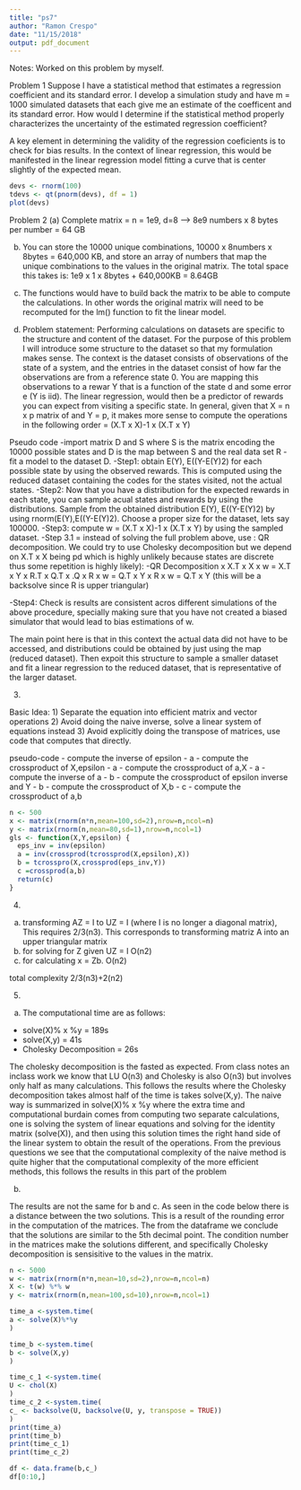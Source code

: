 ```yaml
---
title: "ps7"
author: "Ramon Crespo"
date: "11/15/2018"
output: pdf_document
---
```

Notes:
Worked on this problem by myself. 

Problem 1
Suppose I have a statistical method that estimates a regression coefficient and its standard error. I develop a simulation study and have m = 1000 simulated datasets that each give me an estimate of the coefficent and its standard error. How would I determine if the statistical method properly characterizes the uncertainty of the estimated regression coefficient?

A key element in determining the validity of the regression coeficients is to check for bias results. In the context of linear regression, this would be manifested in the linear regression model fitting a curve that is center slightly of the expected mean. 

```r
devs <- rnorm(100)
tdevs <- qt(pnorm(devs), df = 1) 
plot(devs)
```


Problem 2
(a)
Complete matrix = n = 1e9, d=8 --> 8e9 numbers  x  8 bytes per number = 64 GB

(b) 
You can store the 10000 unique combinations, 10000 x 8numbers x 8bytes = 640,000 KB, and store an array of numbers that map the unique combinations to the values in the original matrix. The total space this takes is:
1e9 x 1 x 8bytes + 640,000KB = 8.64GB

(c) 
The functions would have to build back the matrix to be able to compute the calculations. In other words the original matrix will need to be recomputed for the lm() function to fit the linear model.


(d) 
Problem statement:
Performing calculations on datasets are specific to the structure and content of the dataset. For the purpose of this problem I will introduce some structure to the dataset so that my formulation makes sense. The context is the dataset consists of observations of the state of a system, and the entries in the dataset consist of how far the observations are from a reference state 0. You are mapping this observations to a rewar Y that is a function of the state d and some error e (Y is iid). The linear regression, would then be a predictor of rewards you can expect from visiting a specific state. 
In general, given that X = n x p matrix of and Y = p, it makes more sense to compute the operations in the following order = (X.T x X)-1 x (X.T x Y)

Pseudo code
-import matrix D and S where S is the matrix encoding the 10000 possible states and D is the map between S and the real data set R
-fit a model to the dataset D. 
  -Step1: obtain E(Y), E((Y-E(Y)2) for each possible state by using the observed rewards. This is computed using the reduced dataset containing the codes for the states visited, not the actual states.
  -Step2: Now that you have a distribution for the expected rewards in each state, you can sample acual states and rewards by using the distributions. Sample from the obtained distribution E(Y), E((Y-E(Y)2) by using rnorm(E(Y),E((Y-E(Y)2). Choose a proper size for the dataset, lets say 100000. 
  -Step3: compute w = (X.T x X)-1 x (X.T x Y) by using the sampled dataset. 
          -Step 3.1 = instead of solving the full problem above, use : QR decomposition. We could try to use Cholesky decomposition but we depend on X.T x X being pd which is highly unlikely because states are discrete thus some repetition is highly likely):
                -QR Decomposition
                       x  X.T x X x w = X.T x Y
                       x  R.T x Q.T x .Q x R x w = Q.T x Y
                       x  R x w = Q.T x Y (this will be a backsolve since R is upper triangular)
                      
  -Step4: Check is results are consistent acros different simulations of the above procedure, specially making sure that you have not created a biased simulator that would lead to bias estimations of w.
  
The main point here is that in this context the actual data did not have to be accessed, and distributions could be obtained by just using the map (reduced dataset). Then expoit this structure to sample a smaller dataset and fit a linear regression to the reduced dataset, that is representative of the larger dataset. 

  
3.

Basic Idea:
1) Separate the equation into efficient matrix and vector operations
2) Avoid doing the naive inverse, solve a linear system of equations instead
3) Avoid explicitly doing the transpose of matrices, use code that computes that directly. 

pseudo-code
 - compute the inverse of epsilon
 - a - compute the crossproduct of X,epsilon
 - a - compute the crossproduct of a,X
 - a - compute the inverse of a
 - b - compute the crossproduct of epsilon inverse and Y
 - b - compute the crossproduct of X,b
 - c - compute the crossproduct of a,b

```r
n <- 500
x <- matrix(rnorm(n*n,mean=100,sd=2),nrow=n,ncol=n)
y <- matrix(rnorm(n,mean=80,sd=1),nrow=n,ncol=1)
gls <- function(X,Y,epsilon) { 
  eps_inv = inv(epsilon)
  a = inv(crossprod(tcrossprod(X,epsilon),X))
  b = tcrosspro(X,crossprod(eps_inv,Y))
  c =crossprod(a,b)
  return(c)
}
```



4.
(a) transforming AZ = I to UZ = I (where I is no longer a diagonal matrix),
This requires 2/3(n3). This corresponds to transforming matriz A into an upper triangular matrix
(b) for solving for Z given UZ = I
O(n2)
(c) for calculating x = Zb.
O(n2)

total complexity  2/3(n3)+2(n2)

5. 

(a) 
The computational time are as follows:
- solve(X)% x %y = 189s
- solve(X,y) = 41s
- Cholesky Decomposition = 26s

The cholesky decomposition is the fasted as expected. From class notes an inclass work we know that LU O(n3) and Cholesky is also O(n3) but involves only half as many calculations. This follows the results where the Cholesky decomposition takes almost half of the time is takes solve(X,y). The naive way is summarized in solve(X)% x %y where the extra time and computational burdain comes from computing two separate calculations, one is solving the system of linear equations and solving for the identity matrix (solve(X)), and then using this solution times the right hand side of the linear system to obtain the result of the operations. From the previous questions we see that the computational complexity of the naive method is quite higher that the computational complexity of the more efficient methods, this follows the results in this part of the problem


(b) 

The results are not the same for b and c. As seen in the code below there is a distance between the two solutions. This is a result of the rounding error in the computation of the matrices. The from the dataframe we conclude that the solutions are similar to the 5th decimal point. The condition number in the matrices make the solutions different, and specifically Cholesky decomposition is sensisitive to the values in the matrix.

```r
n <- 5000
w <- matrix(rnorm(n*n,mean=10,sd=2),nrow=n,ncol=n)
X <- t(w) %*% w
y <- matrix(rnorm(n,mean=100,sd=10),nrow=n,ncol=1)

time_a <-system.time(
a <- solve(X)%*%y
)

time_b <-system.time(
b <- solve(X,y)
)

time_c_1 <-system.time(
U <- chol(X)
)
time_c_2 <-system.time(
c_ <- backsolve(U, backsolve(U, y, transpose = TRUE))
)
print(time_a)
print(time_b)
print(time_c_1)
print(time_c_2)
```

```r
df <- data.frame(b,c_)
df[0:10,]
```

